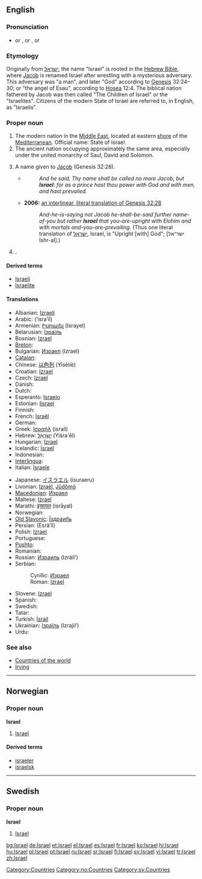 {{wikipedia}}
{{see|Ísrael|Israël|İsrael}}
==English==

===Pronunciation===
*{{AHD|ĭz'rāəl}} or {{AHDchar|ĭz'rēəl}}, {{IPA|/ˈɪzreɪəl/}} or {{IPAchar|/ˈɪzriəl/}}, {{SAMPA|/"IzreI@l/}} or {{SAMPAchar|/"Izri@l/}}

===Etymology===
Originally from {{He.}} ''[[ישראל]]'', the name "Israel" is rooted in the [[w:Hebrew Bible|Hebrew Bible]], where [[Jacob]] is renamed Israel after wrestling with a mysterious adversary. This adversary was "a man", and later "God" according to [[w:Genesis (Old Testament)|Genesis]] 32:24–30; or "the angel of Esau", according to [[w:Book of Hosea|Hosea]] 12:4. The biblical nation fathered by Jacob was then called "The Children of Israel" or the "Israelites". Citizens of the modern State of Israel are referred to, in English, as "Israelis".

===Proper noun===
{{en-proper noun}}

# The modern nation in the [[Middle East]], located at eastern [[shore]] of the [[Mediterranean]]. Official name: State of Israel.
# The ancient nation occupying approximately the same area, especially under the united monarchy of Saul, David and Solomon.
# {{context|biblical}} A name given to [[Jacob]] (Genesis 32:28).
#*{{RQ:Authorized Version|Genesis|32|28}}
#*: ''And he said, Thy name shall be called no more Jacob, but '''Israel''': for as a prince hast thou power with God and with men, and hast prevailed.''
#* '''2006:''' [http://www.scripture4all.org/OnlineInterlinear/OTpdf/gen32.pdf an interlinear, literal translation of Genesis 32:28]
#*: ''And-he-is-saying not Jacob he-shall-be-said further name-of-you but rather '''Israel''' that you-are-upright with Elohim and with mortals and-you-are-prevailing.'' (Thus one literal translation of [[ישראל]], Israel, is "Upright [with] God"; [ישר־אל Ishr-al].)
# {{given name|male}}.

====Derived terms====
*[[Israeli]]
*[[Israelite]]

====Translations====
{{trans-top|the nation}}
*Albanian: [[Izraeli]]
*Arabic: {{ARchar|[[إسرائيل]]}} (’isra’íl)
*Armenian: [[Իսրայել]] (Israyel)
*Belarusian: [[Ізраіль]] {{m}}
*Bosnian: [[Izrael]] {{m}}
*[[Breton]]: {{t-|br|Israel|xs=Breton}}
*Bulgarian: [[Израел]] (Izrael) {{m}}
*[[Catalan]]: {{t-|ca|Israel|m}}
*Chinese: [[以色列]] (Yǐsèliè)
*Croatian: [[Izrael]] {{m}}
*Czech: [[Izrael]]
*Danish: {{t-|da|Israel}}
*Dutch: {{t+|nl|Israël}}
*Esperanto: [[Israelo]]
*Estonian: [[Iisrael]]
*Finnish: {{t+|fi|Israel}}
*French: [[Israël]]
*German: {{t+|de|Israel}}
*Greek: [[Ισραήλ]] (israíl) {{n}}
*Hebrew: [[ישראל|יִשְׂרָאֵל]] (Yiśra'ēl)
*Hungarian: [[Izrael]]
*Icelandic: [[Ísrael]]
*Indonesian: {{t-|in|Israel}}
*[[Interlingua]]: {{t-|ia|Israel|xs=Interlingua}}
*Italian: [[Israele]]
{{trans-mid}}
*Japanese: [[イスラエル]] (isuraeru)
*Livonian: [[Izraēl]], [[Jūdõmō]]
*[[Macedonian]]: [[Израел]] {{m}}
*Maltese: [[Iżrael]]
*Marathi: [[इस्रायल]] (isrāyal)
*Norwegian: {{t-|no|Israel}}
*[[Old Slavonic]]: [[Їздраил҄ь]]
*Persian: {{FAchar|[[اسرائیل]]}} (Esrâ’il)
*Polish: [[Izrael]]
*Portuguese: {{t+|pt|Israel}}
*[[Pushto]]: {{PSchar|[[اسرايل]]}}
*Romanian: {{t-|ro|Israel|n}}
*Russian: [[Израиль]] (Izráil’) {{m}}
*Serbian:
*:Cyrillic: [[Израел]] {{m}}
*:Roman: [[Izrael]] {{m}}
*Slovene: [[Izrael]] {{m}}
*Spanish: {{t+|es|Israel}}
*Swedish: {{t+|sv|Israel}}
*Tatar: {{t-|tt|İsrael|xs=Tatar}}
*Turkish: [[İsrail]]
*Ukrainian: [[Ізраїль]] (Izrajil’) {{m}}
*Urdu: {{URchar|[[اسرائیل]]}}
{{trans-bottom}}

===See also===
*[[Countries of the world]]
*[[Irving]]

[[Category:Countries]]

----

==Norwegian==

===Proper noun===
'''Israel'''

# [[#English|Israel]]

====Derived terms====
*[[israeler]]
*[[israelsk]]

[[Category:no:Countries]]

----

==Swedish==

===Proper noun===
'''Israel'''

# [[#English|Israel]]

[[Category:sv:Countries]]

[[bg:Israel]]
[[de:Israel]]
[[et:Israel]]
[[el:Israel]]
[[es:Israel]]
[[fr:Israel]]
[[ko:Israel]]
[[hi:Israel]]
[[hu:Israel]]
[[pl:Israel]]
[[pt:Israel]]
[[ru:Israel]]
[[sr:Israel]]
[[fi:Israel]]
[[sv:Israel]]
[[vi:Israel]]
[[tr:Israel]]
[[zh:Israel]]